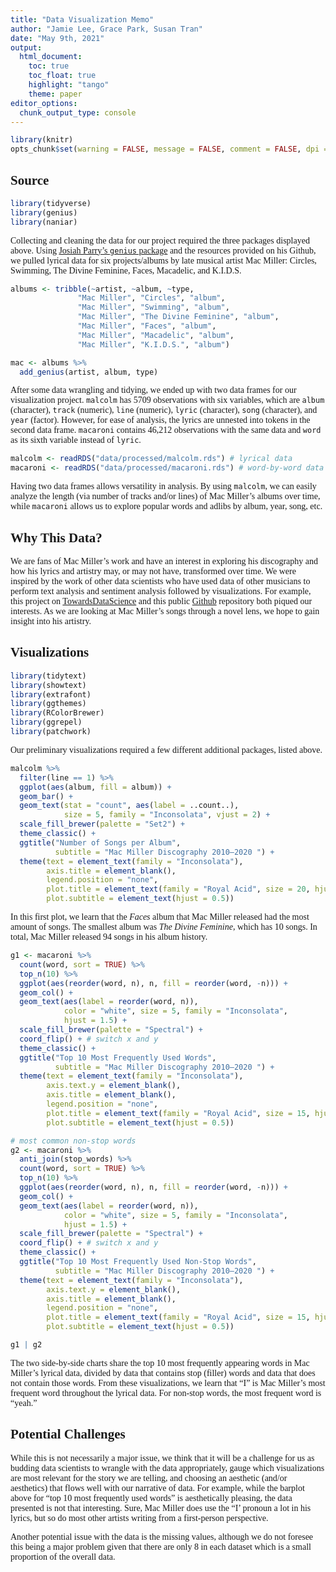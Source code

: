 ```yaml
---
title: "Data Visualization Memo"
author: "Jamie Lee, Grace Park, Susan Tran"
date: "May 9th, 2021"
output:
  html_document:
    toc: true
    toc_float: true
    highlight: "tango"
    theme: paper
editor_options: 
  chunk_output_type: console
---
```


```{=html}
<style type="text/css">
  body{
  font-family: "Inconsolata";
  color: "black";
}
</style>
```
```r
library(knitr)
opts_chunk$set(warning = FALSE, message = FALSE, comment = FALSE, dpi = 300)
```

## Source

```r
library(tidyverse)
library(genius)
library(naniar)
```

Collecting and cleaning the data for our project required the three packages displayed above. Using [Josiah Parry's `genius` package](https://github.com/JosiahParry/genius) and the resources provided on his Github, we pulled lyrical data for six projects/albums by late musical artist Mac Miller: Circles, Swimming, The Divine Feminine, Faces, Macadelic, and K.I.D.S.

```r
albums <- tribble(~artist, ~album, ~type,
               "Mac Miller", "Circles", "album",
               "Mac Miller", "Swimming", "album",
               "Mac Miller", "The Divine Feminine", "album",
               "Mac Miller", "Faces", "album",
               "Mac Miller", "Macadelic", "album",
               "Mac Miller", "K.I.D.S.", "album")

mac <- albums %>%
  add_genius(artist, album, type)
```

After some data wrangling and tidying, we ended up with two data frames for our visualization project. `malcolm` has 5709 observations with six variables, which are `album` (character), `track` (numeric), `line` (numeric), `lyric` (character), `song` (character), and `year` (factor). However, for ease of analysis, the lyrics are unnested into tokens in the second data frame. `macaroni` contains 46,212 observations with the same data and `word` as its sixth variable instead of `lyric`.

```r
malcolm <- readRDS("data/processed/malcolm.rds") # lyrical data
macaroni <- readRDS("data/processed/macaroni.rds") # word-by-word data
```

Having two data frames allows versatility in analysis. By using `malcolm`, we can easily analyze the length (via number of tracks and/or lines) of Mac Miller's albums over time, while `macaroni` allows us to explore popular words and adlibs by album, year, song, etc.

## Why This Data?

We are fans of Mac Miller's work and have an interest in exploring his discography and how his lyrics and artistry may, or may not have, transformed over time. We were inspired by the work of other data scientists who have used data of other musicians to perform text analysis and sentiment analysis followed by visualizations. For example, this project on [TowardsDataScience](https://towardsdatascience.com/how-to-analyze-emotions-and-words-of-the-lyrics-from-your-favorite-music-artist-bbca10411283) and this public [Github](https://github.com/aaumaitre/taylor_swift) repository both piqued our interests. As we are looking at Mac Miller's songs through a novel lens, we hope to gain insight into his artistry.

## Visualizations

```r
library(tidytext)
library(showtext)
library(extrafont)
library(ggthemes)
library(RColorBrewer)
library(ggrepel)
library(patchwork)
```

Our preliminary visualizations required a few different additional packages, listed above.

```r
malcolm %>%
  filter(line == 1) %>%
  ggplot(aes(album, fill = album)) +
  geom_bar() +
  geom_text(stat = "count", aes(label = ..count..),
            size = 5, family = "Inconsolata", vjust = 2) +
  scale_fill_brewer(palette = "Set2") +
  theme_classic() +
  ggtitle("Number of Songs per Album",
          subtitle = "Mac Miller Discography 2010–2020 ") +
  theme(text = element_text(family = "Inconsolata"),
        axis.title = element_blank(),
        legend.position = "none",
        plot.title = element_text(family = "Royal Acid", size = 20, hjust = 0.5),
        plot.subtitle = element_text(hjust = 0.5))
```

In this first plot, we learn that the *Faces* album that Mac Miller released had the most amount of songs. The smallest album was *The Divine Feminine*, which has 10 songs. In total, Mac Miller released 94 songs in his album history.

```r
g1 <- macaroni %>% 
  count(word, sort = TRUE) %>% 
  top_n(10) %>% 
  ggplot(aes(reorder(word, n), n, fill = reorder(word, -n))) +
  geom_col() +
  geom_text(aes(label = reorder(word, n)), 
            color = "white", size = 5, family = "Inconsolata",
            hjust = 1.5) +
  scale_fill_brewer(palette = "Spectral") +
  coord_flip() + # switch x and y
  theme_classic() +
  ggtitle("Top 10 Most Frequently Used Words",
          subtitle = "Mac Miller Discography 2010–2020 ") +
  theme(text = element_text(family = "Inconsolata"),
        axis.text.y = element_blank(),
        axis.title = element_blank(),
        legend.position = "none",
        plot.title = element_text(family = "Royal Acid", size = 15, hjust = 0.5),
        plot.subtitle = element_text(hjust = 0.5))

# most common non-stop words
g2 <- macaroni %>%
  anti_join(stop_words) %>% 
  count(word, sort = TRUE) %>% 
  top_n(10) %>% 
  ggplot(aes(reorder(word, n), n, fill = reorder(word, -n))) +
  geom_col() +
  geom_text(aes(label = reorder(word, n)), 
            color = "white", size = 5, family = "Inconsolata",
            hjust = 1.5) +
  scale_fill_brewer(palette = "Spectral") +
  coord_flip() + # switch x and y
  theme_classic() +
  ggtitle("Top 10 Most Frequently Used Non-Stop Words",
          subtitle = "Mac Miller Discography 2010–2020 ") +
  theme(text = element_text(family = "Inconsolata"),
        axis.text.y = element_blank(),
        axis.title = element_blank(),
        legend.position = "none",
        plot.title = element_text(family = "Royal Acid", size = 15, hjust = 0.5),
        plot.subtitle = element_text(hjust = 0.5))

g1 | g2
```

The two side-by-side charts share the top 10 most frequently appearing words in Mac Miller's lyrical data, divided by data that contains stop (filler) words and data that does not contain those words. From these visualizations, we learn that "I" is Mac Miller's most frequent word throughout the lyrical data. For non-stop words, the most frequent word is "yeah."

## Potential Challenges

While this is not necessarily a major issue, we think that it will be a challenge for us as budding data scientists to wrangle with the data appropriately, gauge which visualizations are most relevant for the story we are telling, and choosing an aesthetic (and/or aesthetics) that flows well with our narrative of data. For example, while the barplot above for "top 10 most frequently used words" is aesthetically pleasing, the data presented is not that interesting. Sure, Mac Miller does use the "I' pronoun a lot in his lyrics, but so do most other artists writing from a first-person perspective.

Another potential issue with the data is the missing values, although we do not foresee this being a major problem given that there are only 8 in each dataset which is a small proportion of the overall data.
